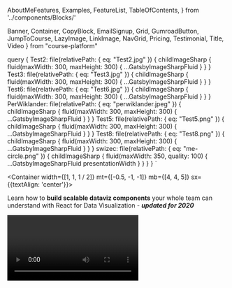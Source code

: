   AboutMeFeatures,
  Examples,
  FeatureList,
  TableOfContents,
  } from '../components/Blocks/'

  Banner,
  Container,
  CopyBlock,
  EmailSignup,
  Grid,
  GumroadButton,
  JumpToCourse,
  LazyImage, 
  LinkImage,
  NavGrid,
  Pricing,
  Testimonial,
  Title,
  Video } from "course-platform"

  query {
    Test2: file(relativePath: { eq: "Test2.jpg" }) {
      childImageSharp {
        fluid(maxWidth: 300, maxHeight: 300) {
          ...GatsbyImageSharpFluid
        }
      }
    }
    Test3: file(relativePath: { eq: "Test3.jpg" }) {
      childImageSharp {
        fluid(maxWidth: 300, maxHeight: 300) {
          ...GatsbyImageSharpFluid
        }
      }
    }
    Test6: file(relativePath: { eq: "Test6.jpg" }) {
      childImageSharp {
        fluid(maxWidth: 300, maxHeight: 300) {
          ...GatsbyImageSharpFluid
        }
      }
    }
    PerWiklander: file(relativePath: { eq: "perwiklander.jpeg" }) {
      childImageSharp {
        fluid(maxWidth: 300, maxHeight: 300) {
          ...GatsbyImageSharpFluid
        }
      }
    }
    Test5: file(relativePath: { eq: "Test5.png" }) {
      childImageSharp {
        fluid(maxWidth: 300, maxHeight: 300) {
          ...GatsbyImageSharpFluid
        }
      }
    }
    Test8: file(relativePath: { eq: "Test8.png" }) {
      childImageSharp {
        fluid(maxWidth: 300, maxHeight: 300) {
          ...GatsbyImageSharpFluid
        }
      }
    }
    swizec: file(relativePath: { eq: "me-circle.png" }) {
      childImageSharp {
        fluid(maxWidth: 350, quality: 100) {
          ...GatsbyImageSharpFluid
          presentationWidth
        }
      }
    }
  }
`

<Title h1>
  # Stop copy pasting D3 examples, create data visualizations of your own
</Title>

<Container width={[1, 1, 1 / 2]} mt={[-0.5, -1, -1]} mb={[4, 4, 5]} sx={{textAlign: 'center'}}>

Learn how to **build scalable dataviz components** your whole team can understand with React for Data Visualization - **_updated for 2020_**

<Video id="CoTTJ-vR1Mc" />

So you want to build a beautiful data viz. You've got data burning a hole through your pocket, an idea for a juicy story, and your boss or client are waiting for results.

You want something that looks great, works in the browser, performs on mobile, lets users interact with their data, syncs across an entire dashboard, and works as building blocks for future projects.

Cool ... now what?

<JumpToCourse to="#pricing" style={{ marginTop: "15px" }} />

I remember building my first data visualization back in 2012. Visualized my coding habits from GitHub data.

</Container>
<Container width={[1, 3/4, 3 / 4]}>

![](../images/scatterplot-finished.png)

</Container>

<Container width={[1, 3/4, 1 / 2]}>

I was so proud! Only took me a week. <span role="img" aria-label="strong arm">💪</span>

</Container>

<Title h2>
## &quot;I've tried D3 in the past, found it powerful but a bit confusing to use&quot;
</Title>
<Container width={[1, 3/4, 1 / 2]}>

Dynamic data visualization for the web is a pain in the ass you see.
Harder than it looks.

Yeah sure anyone can build a chart in google docs but that's not what you're after is it? You can't build a product on top of google sheets. You definitely can't feed in dynamic data from an API, personalized to the user, and let them navigate and explore.

You've heard people build these amazing things with D3. The New York Times uses it, The Guardian does, so do Netflix, Uber, 23andMe, Visa, Walmart, and many others. I know because they've been to my workshops ;)

You hunt the web for examples and omaigod what is this!? How the hell is D3 doing that? <span role="img" aria-label="oO">😳</span>😳

![](../images/spaghettiImg.png)

That's a bar chart by the way. You'd never guess just looking at the code. I've been doing this for years and I still have to simulate D3 examples in my mind to figure out how they work.

You decide that's too much and look for a library. Something easy you can use to finish real quick.

You find a bunch of libraries built on top of D3. Some even combine React and D3. Perfect for any modern web project!

You cobble something together and call it a day. Job well done.

<LazyImage
  src="https://media.giphy.com/media/woZVO2B8ZQ55DqKsmN/giphy.gif"
  height={260}
/>

<JumpToCourse to="#pricing" style={{ marginTop: "15px" }} />

</Container>

<EmailSignup />

<Title h2>
## Libraries are hard to customize
</Title>
<Container width={[1, 3/4, 1 / 2]}>

Your boss takes one look and says _"Ok but can you make it follow our style guide?"_

Errr ...

Okay okay, some CSS, a little trickery, tweak the arguments and you got dis. Crisis averted!

_"I don't like how this animation looks"_

_"Can we tweak that margin?"_

_"Make those bars taller"_

_"Add a line chart and I want tooltips to show up on all 5 charts when I mouse over the same data point"_

Now you're in trouble buster.

<LazyImage
  src="https://media.giphy.com/media/IYIlvuWc21U4g/giphy.gif"
  height={260}
/>

You used a library and those always break down when you start customizing stuff. At some point you spend more time fighting the library than building your data visualization.

Time to learn D3.

</Container>

<Title h2>
## &quot;There are way too many shitty resources on D3 floating around on the interwebs, and frankly, the D3 docs are shit too because they're WAY TOO COMPLICATED AND VERBOSE for someone that just wants to understand how it works and get shit done.&quot;
</Title>
<Container width={[1, 3/4, 1 / 2]}>

You can do what everyone else does: Copy paste some examples that look like what you're building, make some tweaks, and hope for the best.

You're not proud of your code and you're not quite sure how it works, but it works and that's what matters. Right?

Yep that works until you have to change something. Or explain how it works to another engineer on your team so they can fix a bug.

God forbid you come back 6 months later looking to fix a thing or add a feature. Time to re-study all of that code and figure out how it works.

ugh

<Testimonial
  quote="I'm starting a new position where I will focus on data visualization using React and d3. I got everything I needed from the book, your examples were straight forward and easy to follow. Thanks!"
  image={props.data.Test3.childImageSharp.fluid.src}
  name="Aristides Staffieri"
  company="Engineer at ProtectWise"
/>

</Container>

<CopyBlock />

<Title h2>
  ## &quot;without it I'm stuck using stack overflow in a disjointed, incorrect
  mess&quot;
</Title>

<Container width={[1, 3/4, 1 / 2]}>

<LazyImage height={300} src={pshot2} />

You can avoid all that and learn how to build scalable and reusable dataviz components your whole team and future you can understand with React for Data Visualization.

Get the confidence you need to excel and build anything you can imagine. 💪

React is the biggest revolution in JavaScript programming since jQuery hit the scene 10 years ago, and D3 is unlike anything you've seen before.

The problem comes from how most of us first learn to code. "It's like a cooking recipe", teachers will say.

Take a bell pepper and cut it up. Then sprinkle some salt and pepper, add olive oil, and voila: you have a refreshing salad. A very simple salad with a single ingredient, but a salad nonetheless. You can follow along and eventually you will understand what the code does.

That's imperative programming. It reads as a series of steps. How to do something.

React and D3 are declarative. You don't write How you want your code to work, you write What you want to achieve. Your bell pepper salad recipe looks more like this:

```jsx
<Salad>
  <Oil />
  <BellPepper cut salted />
</Salad>
```

You look at that and you know it's a salad. It involves oil and bell peppers. You don't have to read the steps to know the result. The recipe declares what it's making.

Declarative code makes your project cleaner and easier to maintain. Means more time creating value for your users and clients.

But learning how to think declaratively is hard. It starts like voodoo magic. We've all been there. It still hurts my brain sometimes.

That's why **React for Data Visualization** starts with small building blocks then builds up to entire dashboards. Learn the basics in about an hour, then dive as deep as you want

<JumpToCourse
  to="#pricing"
  style={{ marginTop: "15px", margintBottom: "15px" }}
/>

<Testimonial
  quote="I use React because it is the sane way of doing things. I use D3 because I have to. I want nice interactive charts. I want to stay sane."
  image={props.data.PerWiklander.childImageSharp.fluid.src}
  name="Per"
  company="Frontend Consultant"
/>

</Container>
<Title h2>
## Why use React and D3 for data visualization
</Title>
<Container width={[1, 3/4, 1 / 2]}>

I believe React combined with D3 is the best thing that's ever happened to data visualization on the web.

React's approach to components makes your code more reusable, its advanced algorithms make it fast, and D3 has the best tools for dataviz. Together they represent two of the most popular JavaScript libraries on the web.

Watch some of my conference talks for a sneak peek 👇

<Video id="UP1nCXG2t4M" />

The talk shows a proof of concept approach to making fancy animations with React and d3js - a Space Invaders game. I explain the basic approach, where I got the idea, and show off some code.

<Video id="47uMw-2mb4U" />

This talk is more hands on. I show how the animated alphabet, particle generator, and talk about the benefits of componentization when it comes to building modern data visualization.

<Video id="9JvIyz7uB2s" />

You don't have to watch the whole talk, it's all in React for Data Visualization.

<Video id="Bdeu-BFisJU" />

A Learn with Jason episode where in just an hour we built an animated scatterplot from scratch and proved React-based D3 visualization works great with Gatsby. The dataviz rendered statically at build time.

</Container>
<Title h2>
## React for Data Visualization is designed for busy people like you
</Title>
<Container width={[1, 3/4, 1 / 2]}>

![](../images/pshot3.png)

React for Data Visualization gives you a **quick overview of the basics** to get you started, followed by a **deep dive** that **solidifies your knowledge** through varied projects and examples. **Build working code** that you can **show off to your friends, boss, and coworkers.**

Learn the basics with **interactive examples right in your browser** — no need to install anything. Forget about Npm and Webpack and Babel and Node. **Just React and D3.**

**Dive into complex projects** that teach you how it all fits together. Build **interactive visualizations**, create **animations**, and build **fast performance with canvas**. Learn everything there is to know about building **beautiful apps with React and D3.**

From the very **basics of React and D3**, to state handling with **Redux** and **MobX**, React alternatives like **Preact** and **Inferno.**

And the best part?

It's all cut into bite sized pieces. Whether you've got 5 minutes or an hour, you can get through this course. That's a promise.

</Container>
<Title h2>
## Start with the building blocks
</Title>

<FeatureList />
<Container width={[1, 3/4, 1 / 2]}>

<Testimonial
  quote="The examples in V4 are off the hook. No wonder its been so much work, you have really extended the learning process into fun, interactive projects. I was specifically trying to learn topojson an map visualizations! What a breeze!"
  image={props.data.Test5.childImageSharp.fluid.src}
  name="Julio Gudiño"
  company="Frontend Developer"
/>

</Container>
<Title h2>
## React for Data Visualization builds on practical examples
</Title>
<Container width={[1, 3/4, 1 / 2]}>

<Examples />

<JumpToCourse to="#pricing" style={{ marginTop: "15px" }} />

<TableOfContents />

</Container>

<Pricing />

<EmailSignup />
<Container width={[1, 3/4, 1 / 2]}>

<Testimonial
  quote="I love having practical examples to help me learn new things faster. D3's docs alone are okay but marrying them with React (as a react newbie) is not as straightforward as someone handholding you through the process. And, since I don't have hours after work or on weekends to hack on things like I used to before I was married (or had kids), I need to optimize my learning."
  image={props.data.Test6.childImageSharp.fluid.src}
  name="Paulo Elias"
  company="Self Taught Developer"
/>

</Container>
<Title h2>
## About the Author
</Title>
<Container width={[1, 3/4, 1 / 2]}>

<LinkImage
  link="https://swizec.com"
  image={props.data.swizec.childImageSharp}
/>

Hi, I’m **Swizec Teller**. I help **coders become software engineers.**

Story time 👇

React+D3 started as a bet in April 2015. A friend wanted to learn React and challenged me to publish a book. A month later React+D3 launched with 79 pages of hard earned knowledge.

In April 2016 it became **React+D3** ES6. 117 pages and growing beyond a single big project it was a huge success. I kept going, started live streaming, and publishing videos on YouTube.

In 2017, after 10 months of work, **React + D3v4** became the best book I'd ever written. At 249 pages, many examples, and code to play with it was designed like a step-by-step course. But I felt something was missing.

So in late 2018 I rebuilt the entire thing as ![React for Data Visualization](https://reactfordataviz.com) — a proper video course. Designed for busy people with real lives like you. Over 8 hours of video material, split into chunks no longer than 5 minutes, a bunch of new chapters, and techniques I discovered along the way.

**React for Data Visualization** is the best way to learn how to build scalable dataviz components your whole team can understand.

Some of my work has been featured in 👇

<AboutMeFeatures />

</Container>

<CopyBlock />

<Container width={[1, 3/4, 1 / 2]}>

<Testimonial
  quote="A sharply written work that delivers technical information in a conversational and easy to digest manner."
  image={props.data.Test8.childImageSharp.fluid.src}
  name="Malcolm Maclean"
  company="Author of D3 Tips & Tricks"
/>

</Container>

<Pricing />

<Title h1>
# FAQ - Frequently asked Questions
</Title>
<Container width={[1, 3/4, 1 / 2]}>

## React, for dataviz, really? What about Vue? Svelte?

Yes, really. React is a fantastic tool for anything on the web. The ability to get in there and get your hands dirty, treat chunks of HTML as pure data, and have direct control over rendering is unprecedented.

And nothing better's come around since. I've tried Vue, Svelte, (old) Angular, and a bunch of other frameworks. React still sparks the most joy.

Your best bet to build reusable components your whole team can understand.

## Can't I just use a library?

Yes! Libraries are fantastic.

I used Victory.js the other day (based on React and D3) and it was lovely. Made a basic chart in 5 minutes. 😍

Then I couldn't figure out how to resize the damn thing so it wouldn't fill the whole screen. An hour I wasted on that. AN HOUR. Never figured it out.

So now I have a chart that fills the whole screen and looks weird on desktop.

That's the problem with libraries. Easy to get started, crazy hard to customize. God help you, if you want to step off the beaten path.

[React for Dataviz](https://reactfordataviz.com) walks you through the basics of some popular libraries and their tradeoffs, if that fits your needs. Main goal is to teach you how to go custom 🤘

## Do I need to be a React expert? JavaScript expert? D3 expert?

[React for Dataviz](https://reactfordataviz.com) is designed for React beginners. It was originally a head-fake to learn React in a more interesting way :)

You'll need to know JavaScript. RDV doesn't teach you that.

You'll learn everything you need about D3. And we avoid the confusing parts you don't need when you're using React.

## What if I hate React or don't use it at work?

No worries. The core ideas in RDV work with any framework. You can use the same approach with Vue, Angular, or Svelte. Only difference is the syntax for rendering.

Like where in React you'd write some JSX, with Vue you'd write template stuff. Where React has hooks, Vue has getters.

Maybe I'll throw in a bonus video or two 🤔

## I'm not from USA and your course is expensive as heck. Can I get a discount?

[React for Dataviz](https://reactfordataviz.com) uses location-based pricing. Adjusted for every country on the [BigMac Index](https://en.wikipedia.org/wiki/Big_Mac_Index) based on your IP.

If you don't see a regional discount and think you should, send me an email.

## What if I don't care about dataviz?

Well that's a tough one. Do you care about having fun? About doing something creative with React? Want to stretch your mind, see what React can do that you never thought of before?

Try [React for Dataviz](https://reactfordataviz.com). I think you'll like it.

## I bought some version of React+D3 in the past 5 years. Do I get access automatically?

That depends.

React+D3 went through several major rewrites. When it became a course in late 2018 / early 2019 was the last major change.

The update for 2020 and changing focus to React Hooks is a significant update, but it's not a rewrite. If you accessed your current material through Teachable, you'll get access to the new stuff automatically. I'll be in touch.

**You have to purchase again to access the special workshop on Jun 25th** ✌️

## I can't make it to the workshop on June 25th, should I still purchase ReactForDataviz or can I wait?

The workshop is special. Only for folks who buy now.

You'll get the full recording after. It will not become part of the course itself.

## What if I hate your course?

30 day guarantee. Send an email, get a refund.

Refund first, ask questions later. I like to know what bugged you and I don't make your answer a condition for refunding.

## Can't I just figure this out myself? Am I too advanced?

You definitely can! I did.

My time tracker says I've spent 834 hours of my life on this material. Writing, researching, some marketing.

How much is 834 hours worth to you? Even if you make just $10/hour like I did at my first web agency coding job, that's still $8,340.

😉

<Testimonial
  quote="Great read with solid foundations to get you started crawling with react and up to a sprint!"
  image={props.data.Test2.childImageSharp.fluid.src}
  name="MΛHDI"
  company="Creator of Gyroscope"
/>

</Container>
